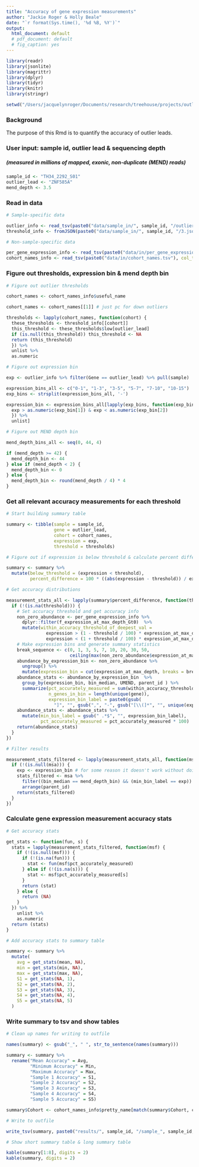 ```yaml
---
title: "Accuracy of gene expression measurements"
author: "Jackie Roger & Holly Beale"
date: "`r format(Sys.time(), '%d %B, %Y')`"
output:
  html_document: default
  # pdf_document: default
  # fig_caption: yes
---
```


```r

library(readr)
library(jsonlite)
library(magrittr)
library(dplyr)
library(tidyr)
library(knitr)
library(stringr)

setwd("/Users/jacquelynroger/Documents/research/treehouse/projects/outlier_lead_accuracy")

```

### Background

The purpose of this Rmd is to quantify the accuracy of outlier leads.

### User input: sample id, outlier lead & sequencing depth
##### (measured in millions of mapped, exonic, non-duplicate (MEND) reads)

```r

sample_id <- "TH34_2292_S01"
outlier_lead <- "ZNF585A"
mend_depth <- 3.5

```

### Read in data

```r

# Sample-specific data

outlier_info <- read_tsv(paste0("data/sample_in/", sample_id, "/outlier_results_", sample_id), col_types = cols())
threshold_info <- fromJSON(paste0("data/sample_in/", sample_id, "/3.json"))

# Non-sample-specific data

per_gene_expression_info <- read_tsv(paste0("data/in/per_gene_expression.tsv.gz"), col_types = cols())
cohort_names_info <- read_tsv(paste0("data/in/cohort_names.tsv"), col_types = cols())

```

### Figure out thresholds, expression bin & mend depth bin

```r

# Figure out outlier thresholds

cohort_names <- cohort_names_info$useful_name

cohort_names <- cohort_names[[1]] # just pc for down outliers

thresholds <- lapply(cohort_names, function(cohort) {
  these_thresholds <- threshold_info[[cohort]]
  this_threshold <- these_thresholds$low[outlier_lead]
  if (is.null(this_threshold)) this_threshold <- NA
  return (this_threshold)
  }) %>%
  unlist %>%
  as.numeric

# Figure out expression bin

exp <- outlier_info %>% filter(Gene == outlier_lead) %>% pull(sample)

expression_bins_all <- c("0-1", "1-3", "3-5", "5-7", "7-10", "10-15")
exp_bins <- strsplit(expression_bins_all, '-')

expression_bin <- expression_bins_all[lapply(exp_bins, function(exp_bin) {
  exp > as.numeric(exp_bin[1]) & exp < as.numeric(exp_bin[2])
  }) %>%
  unlist]

# Figure out MEND depth bin

mend_depth_bins_all <- seq(0, 44, 4)

if (mend_depth >= 42) {
  mend_depth_bin <- 44
} else if (mend_depth < 2) {
  mend_depth_bin <- 0
} else {
  mend_depth_bin <- round(mend_depth / 4) * 4
}

```

### Get all relevant accuracy measurements for each threshold

```r

# Start building summary table

summary <- tibble(sample = sample_id,
                  gene = outlier_lead,
                  cohort = cohort_names,
                  expression = exp,
                  threshold = thresholds)

# Figure out if expression is below threshold & calculate percent difference

summary <- summary %>%
  mutate(below_threshold = (expression < threshold),
         percent_difference = 100 * ((abs(expression - threshold)) / expression))

# Get accuracy distributions

measurement_stats_all <- lapply(summary$percent_difference, function(threshold) {
  if (!(is.na(threshold))) {
    # Set accuracy threshold and get accuracy info
    non_zero_abundance <- per_gene_expression_info %>%
      dplyr::filter(f_expression_at_max_depth_Gt0)  %>% 
      mutate(within_accuracy_threshold_of_deepest_val =
               expression > (1 - threshold / 100) * expression_at_max_depth &
               expression < (1 + threshold / 100) * expression_at_max_depth)
    # Make expression bins and generate summary statistics
    break_sequence <- c(0, 1, 3, 5, 7, 10, 20, 30, 50,
                        ceiling(max(non_zero_abundance$expression_at_max_depth)))
    abundance_by_expression_bin <- non_zero_abundance %>% 
      ungroup() %>% 
      mutate(expression_bin = cut(expression_at_max_depth, breaks = break_sequence, dig.lab = 6))
    abundance_stats <- abundance_by_expression_bin	%>% 
      group_by(expression_bin, bin_median, UMEND, parent_id ) %>%
      summarize(pct_accurately_measured = sum(within_accuracy_threshold_of_deepest_val) / n(),
                n_genes_in_bin = length(unique(gene)),
                expression_bin_label = paste0(gsub(
                  "]", "", gsub(",", "-", gsub("[\\(]*", "", unique(expression_bin)))), " (n=", n_genes_in_bin, ")")) 
    abundance_stats <- abundance_stats %>%
      mutate(min_bin_label = gsub(" .*$", "", expression_bin_label),
             pct_accurately_measured = pct_accurately_measured * 100)
    return(abundance_stats)
  }
})

# Filter results

measurement_stats_filtered <- lapply(measurement_stats_all, function(msa) {
  if (!(is.null(msa))) {
    exp <- expression_bin # for some reason it doesn't work without doing it this way
    stats_filtered <- msa %>%
      filter((bin_median == mend_depth_bin) && (min_bin_label == exp)) %>%
      arrange(parent_id)
    return(stats_filtered)
  }
})

```

### Calculate gene expression measurement accuracy stats

```r

# Get accuracy stats

get_stats <- function(fun, s) {
  stats = lapply(measurement_stats_filtered, function(msf) {
    if (!(is.null(msf))) {
      if (!(is.na(fun))) {
        stat <- fun(msf$pct_accurately_measured)
      } else if (!(is.na(s))) {
        stat <- msf$pct_accurately_measured[s]
      }
      return (stat)
    } else {
      return (NA)
    }
  }) %>%
    unlist %>%
    as.numeric
  return (stats)
}

# Add accuracy stats to summary table

summary <- summary %>%
  mutate(
    avg = get_stats(mean, NA),
    min = get_stats(min, NA),
    max = get_stats(max, NA),
    S1 = get_stats(NA, 1),
    S2 = get_stats(NA, 2),
    S3 = get_stats(NA, 3),
    S4 = get_stats(NA, 4),
    S5 = get_stats(NA, 5)
  )

```

### Write summary to tsv and show tables

```r

# Clean up names for writing to outfile

names(summary) <- gsub("_", " ", str_to_sentence(names(summary)))

summary <- summary %>%
  rename("Mean Accuracy" = Avg,
         "Minimum Accuracy" = Min,
         "Maximum Accuracy" = Max,
         "Sample 1 Accuracy" = S1,
         "Sample 2 Accuracy" = S2,
         "Sample 3 Accuracy" = S3,
         "Sample 4 Accuracy" = S4,
         "Sample 5 Accuracy" = S5)

summary$Cohort <- cohort_names_info$pretty_name[match(summary$Cohort, cohort_names_info$useful_name)]

# Write to outfile

write_tsv(summary, paste0("results/", sample_id, "/sample_", sample_id, "__gene_", outlier_lead, "__summary.tsv"))

# Show short summary table & long summary table

kable(summary[1:8], digits = 2)
kable(summary, digits = 2)

```
